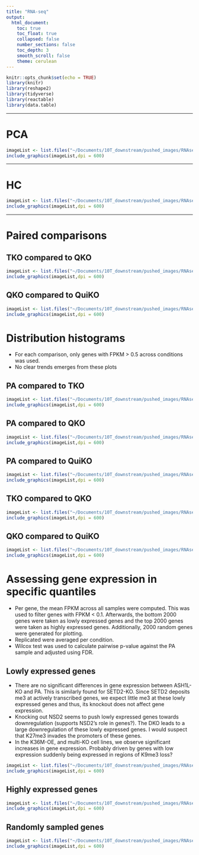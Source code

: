 ```yaml
---
title: "RNA-seq"
output:
  html_document:
    toc: true
    toc_float: true
    collapsed: false
    number_sections: false
    toc_depth: 3
    smooth_scroll: false
    theme: cerulean
---
```


```r
knitr::opts_chunk$set(echo = TRUE)
library(knitr)
library(reshape2)
library(tidyverse)
library(reactable)
library(data.table)
```

---

# PCA
```r
imageList <- list.files("~/Documents/10T_downstream/pushed_images/RNAseq/PCA", pattern= "*.png", full.names=T)
include_graphics(imageList,dpi = 600)
```

---

# HC
```r
imageList <- list.files("~/Documents/10T_downstream/pushed_images/RNAseq/HC", pattern= "*.png", full.names=T)
include_graphics(imageList,dpi = 600)
```

---

# Paired comparisons {.tabset}

## TKO compared to QKO
```r
imageList <- list.files("~/Documents/10T_downstream/pushed_images/RNAseq/paired_comparisons/TKO_compared_to_QKO", pattern= "*.png", full.names=T)
include_graphics(imageList,dpi = 600)
```

## QKO compared to QuiKO
```r
imageList <- list.files("~/Documents/10T_downstream/pushed_images/RNAseq/paired_comparisons/QKO_compared_to_QuiKO", pattern= "*.png", full.names=T)
include_graphics(imageList,dpi = 600)
```

# Distribution histograms {.tabset}
<ul>
  <li>For each comparison, only genes with FPKM > 0.5 across conditions was used.</li>
  <li>No clear trends emerges from these plots </li>
</ul>

## PA compared to TKO
```r
imageList <- list.files("~/Documents/10T_downstream/pushed_images/RNAseq/histogram_distribution/PA_TKO", pattern= "*.png", full.names=T)
include_graphics(imageList,dpi = 600)
```

## PA compared to QKO
```r
imageList <- list.files("~/Documents/10T_downstream/pushed_images/RNAseq/histogram_distribution/PA_QKO", pattern= "*.png", full.names=T)
include_graphics(imageList,dpi = 600)
```

## PA compared to QuiKO
```r
imageList <- list.files("~/Documents/10T_downstream/pushed_images/RNAseq/histogram_distribution/PA_QuiKO", pattern= "*.png", full.names=T)
include_graphics(imageList,dpi = 600)
```

## TKO compared to QKO
```r
imageList <- list.files("~/Documents/10T_downstream/pushed_images/RNAseq/histogram_distribution/TKO_QKO", pattern= "*.png", full.names=T)
include_graphics(imageList,dpi = 600)
```

## QKO compared to QuiKO
```r
imageList <- list.files("~/Documents/10T_downstream/pushed_images/RNAseq/histogram_distribution/QKO_QuiKO", pattern= "*.png", full.names=T)
include_graphics(imageList,dpi = 600)
```

# Assessing gene expression in specific quantiles {.tabset}

<ul>
  <li>Per gene, the mean FPKM across all samples were computed. This was used to filter genes with FPKM < 0.1. Afterwards, the bottom 2000 genes were taken as lowly expressed genes and the top 2000 genes were taken as highly expressed genes. Additionally, 2000 random genes were generated for plotting.</li>
  <li>Replicated were averaged per condition. </li>
  <li>Wilcox test was used to calculate pairwise p-value against the PA sample and adjusted using FDR. </li>
</ul>

## Lowly expressed genes
<ul>
  <li> There are no significant differences in gene expression between ASH1L-KO and PA. This is similarly found for SETD2-KO. Since SETD2 deposits me3 at actively transcribed genes, we expect little me3 at these lowly expressed genes and thus, its knockout does not affect gene expression.</li>
  <li> Knocking out NSD2 seems to push lowly expressed genes towards downregulation (supports NSD2's role in genes?). The DKO leads to a large downregulation of these lowly expressed genes. I would suspect that K27me3 invades the promoters of these genes. </li>
  <li> In the K36M-OE, and multi-KO cell lines, we observe significant increases in gene expression. Probably driven by genes with low expression suddenly being expressed in regions of K9me3 loss? </li>
</ul>
```r
imageList <- list.files("~/Documents/10T_downstream/pushed_images/RNAseq/quantile_separated/lowly_exp_genes", pattern= "*.png", full.names=T)
include_graphics(imageList,dpi = 600)
```

## Highly expressed genes
```r
imageList <- list.files("~/Documents/10T_downstream/pushed_images/RNAseq/quantile_separated/highly_exp_genes", pattern= "*.png", full.names=T)
include_graphics(imageList,dpi = 600)
```

## Randomly sampled genes
```r
imageList <- list.files("~/Documents/10T_downstream/pushed_images/RNAseq/quantile_separated/random_genes", pattern= "*.png", full.names=T)
include_graphics(imageList,dpi = 600)
```
